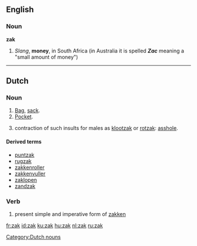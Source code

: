 {{also|Zak}}
==English==

===Noun===
'''zak'''

# ''Slang'', '''money''', in South Africa (in Australia it is spelled ''' ''Zac'' ''' meaning a "small amount of money")

----

==Dutch==

===Noun===
{{nl-noun|zakken|zakje}} {{m}}

# [[bag|Bag]], [[sack]].
# [[pocket|Pocket]].
# {{slang|gross|lang=nl}} contraction of such insults for males as [[klootzak]] or [[rotzak]]: [[asshole]].

====Derived terms====
* [[puntzak]]
* [[rugzak]]
* [[zakkenroller]]
* [[zakkenvuller]]
* [[zaklopen]]
* [[zandzak]]

===Verb===
{{infl|nl|verb form}}

# present simple and imperative form of [[zakken]]

[[Category:Dutch nouns]]

[[fr:zak]]
[[id:zak]]
[[ku:zak]]
[[hu:zak]]
[[nl:zak]]
[[ru:zak]]